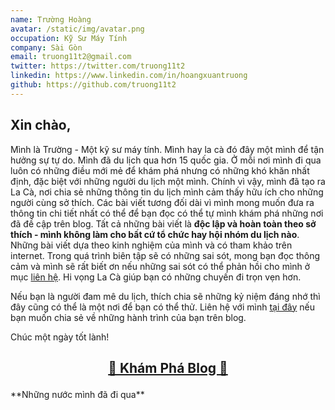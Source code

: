```yaml
---
name: Trường Hoàng
avatar: /static/img/avatar.png
occupation: Kỹ Sư Máy Tính
company: Sài Gòn
email: truong11t2@gmail.com
twitter: https://twitter.com/truong11t2
linkedin: https://www.linkedin.com/in/hoangxuantruong
github: https://github.com/truong11t2
---
```


## Xin chào,

Mình là Trường - Một kỹ sư máy tính. Mình hay la cà đó đây một mình để tận hưởng sự tự do.
Mình đã du lịch qua hơn 15 quốc gia. Ở mỗi nơi mình đi qua luôn có những điều mới mẻ để khám phá
nhưng có những khó khăn nhất định, đặc biệt với những người du lịch một mình. Chính vì vậy, mình đã tạo ra La Cà,
nơi chia sẻ những thông tin du lịch mình cảm thấy hữu ích cho những người cùng sở thích. Các bài viết tương đối dài vì 
mình mong muốn đưa ra thông tin chi tiết nhất có thể để bạn đọc có thể tự mình khám phá những nơi đã đề cập trên blog. 
Tất cả những bài viết là **độc lập và hoàn toàn theo sở thích - mình không làm cho bất cứ tổ chức hay hội nhóm du lịch nào**. 
Những bài viết dựa theo kinh nghiệm của mình và có tham khảo trên internet. Trong quá trình biên tập sẽ có những sai sót, 
mong bạn đọc thông cảm và mình sẽ rất biết ơn nếu những sai sót có thể phản hồi cho mình ở mục 
[liên hệ](https://laca.fun/contact). Hi vọng La Cà giúp bạn có những chuyến đi trọn vẹn hơn.

Nếu bạn là người đam mê du lịch, thích chia sẽ những kỷ niệm đáng nhớ thì đây cũng có thể là một nơi để bạn có thể thử.
Liên hệ với mình [tại đây](https://laca.fun/contact) nếu bạn muốn chia sẻ về những hành trình của bạn trên blog.

Chúc một ngày tốt lành!

## <p align='center'>[🚀 Khám Phá Blog 🚀](https://laca.fun/blog)</p>

<p align="left">**Những nước mình đã đi qua**</p>
